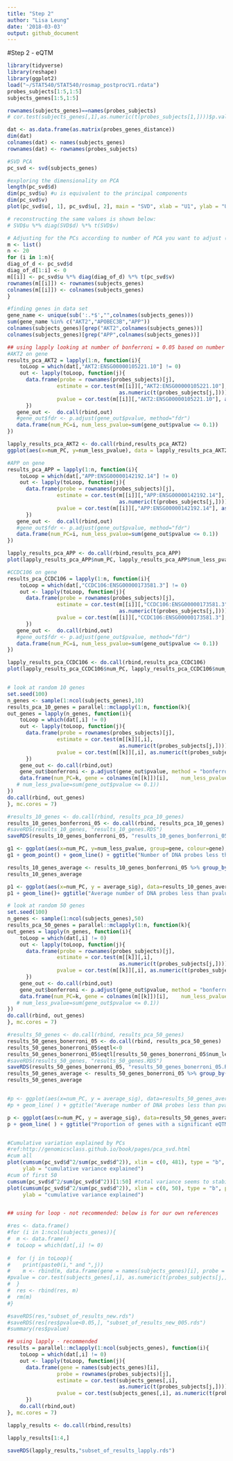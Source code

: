 ```yaml
---
title: "Step 2"
author: "Lisa Leung"
date: '2018-03-03'
output: github_document
---
```

#Step 2 - eQTM

```r
library(tidyverse)
library(reshape)
library(ggplot2)
load("~/STAT540/STAT540/rosmap_postprocV1.rdata")
probes_subjects[1:5,1:5]
subjects_genes[1:5,1:5]

rownames(subjects_genes)==names(probes_subjects)
# cor.test(subjects_genes[,1],as.numeric(t(probes_subjects[1,])))$p.value

dat <- as.data.frame(as.matrix(probes_genes_distance))
dim(dat)
colnames(dat) <- names(subjects_genes)
rownames(dat) <- rownames(probes_subjects)

#SVD PCA
pc_svd <- svd(subjects_genes)

#exploring the dimensionality on PCA
length(pc_svd$d)
dim(pc_svd$u) #u is equivalent to the principal components
dim(pc_svd$v) 
plot(pc_svd$u[, 1], pc_svd$u[, 2], main = "SVD", xlab = "U1", ylab = "U2") #plot the first two PCs

# reconstructing the same values is shown below:
# SVD$u %*% diag(SVD$d) %*% t(SVD$v)

# Adjusting for the PCs according to number of PCA you want to adjust (right now it's first 5 pca)
m <- list()
n <- 20
for (i in 1:n){
diag_of_d <- pc_svd$d
diag_of_d[1:i] <- 0
m[[i]] <- pc_svd$u %*% diag(diag_of_d) %*% t(pc_svd$v)
rownames(m[[i]]) <- rownames(subjects_genes)
colnames(m[[i]]) <- colnames(subjects_genes)
}

#finding genes in data set
gene_name <- unique(sub(':.*$',"",colnames(subjects_genes)))
sum(gene_name %in% c("AKT2","APOBEC3B","APP"))
colnames(subjects_genes)[grep("AKT2",colnames(subjects_genes))]
colnames(subjects_genes)[grep("APP",colnames(subjects_genes))]

## using lapply looking at number of bonferroni = 0.05 based on number of PCA - recommended
#AKT2 on gene
results_pca_AKT2 = lapply(1:n, function(i){
    toLoop = which(dat[,"AKT2:ENSG00000105221.10"] != 0) 
    out <- lapply(toLoop, function(j){
      data.frame(probe = rownames(probes_subjects)[j], 
                estimate = cor.test(m[[i]][,"AKT2:ENSG00000105221.10"],
                                    as.numeric(t(probes_subjects[j,])))$estimate,
                pvalue = cor.test(m[[i]][,"AKT2:ENSG00000105221.10"], as.numeric(t(probes_subjects[j,])))$p.value)
      })
   gene_out <-  do.call(rbind,out)
   #gene_out$fdr <- p.adjust(gene_out$pvalue, method="fdr")
   data.frame(num_PC=i, num_less_pvalue=sum(gene_out$pvalue <= 0.1))
})

lapply_results_pca_AKT2 <- do.call(rbind,results_pca_AKT2)
ggplot(aes(x=num_PC, y=num_less_pvalue), data = lapply_results_pca_AKT2) + geom_point() + geom_line( ) + ggtitle("Number of DNA probes less than pvalue = 0.1 on number of PCs for AKT2") + xlab("Number of PCs") + ylab("Number of significant DNA probes for alpha at 0.1")

#APP on gene
results_pca_APP = lapply(1:n, function(i){
    toLoop = which(dat[,"APP:ENSG00000142192.14"] != 0) 
    out <- lapply(toLoop, function(j){
      data.frame(probe = rownames(probes_subjects)[j], 
                estimate = cor.test(m[[i]][,"APP:ENSG00000142192.14"],
                                    as.numeric(t(probes_subjects[j,])))$estimate,
                pvalue = cor.test(m[[i]][,"APP:ENSG00000142192.14"], as.numeric(t(probes_subjects[j,])))$p.value)
      })
   gene_out <-  do.call(rbind,out)
   #gene_out$fdr <- p.adjust(gene_out$pvalue, method="fdr")
   data.frame(num_PC=i, num_less_pvalue=sum(gene_out$pvalue <= 0.1))
})

lapply_results_pca_APP <- do.call(rbind,results_pca_APP)
plot(lapply_results_pca_APP$num_PC, lapply_results_pca_APP$num_less_pvalue)

#CCDC106 on gene
results_pca_CCDC106 = lapply(1:n, function(i){
    toLoop = which(dat[,"CCDC106:ENSG00000173581.3"] != 0) 
    out <- lapply(toLoop, function(j){
      data.frame(probe = rownames(probes_subjects)[j], 
                estimate = cor.test(m[[i]][,"CCDC106:ENSG00000173581.3"],
                                    as.numeric(t(probes_subjects[j,])))$estimate,
                pvalue = cor.test(m[[i]][,"CCDC106:ENSG00000173581.3"], as.numeric(t(probes_subjects[j,])))$p.value)
      })
   gene_out <-  do.call(rbind,out)
   #gene_out$fdr <- p.adjust(gene_out$pvalue, method="fdr")
   data.frame(num_PC=i, num_less_pvalue=sum(gene_out$pvalue <= 0.1))
})

lapply_results_pca_CCDC106 <- do.call(rbind,results_pca_CCDC106)
plot(lapply_results_pca_CCDC106$num_PC, lapply_results_pca_CCDC106$num_less_pvalue)


# look at random 10 genes
set.seed(100)
n_genes <- sample(1:ncol(subjects_genes),10)
results_pca_10_genes = parallel::mclapply(1:n, function(k){
out_genes = lapply(n_genes, function(i){
    toLoop = which(dat[,i] != 0) 
    out <- lapply(toLoop, function(j){
      data.frame(probe = rownames(probes_subjects)[j], 
                estimate = cor.test(m[[k]][,i],
                                    as.numeric(t(probes_subjects[j,])))$estimate,
                pvalue = cor.test(m[[k]][,i], as.numeric(t(probes_subjects[j,])))$p.value)
      })
    gene_out <- do.call(rbind,out)
    gene_out$bonferroni <- p.adjust(gene_out$pvalue, method = "bonferroni")
    data.frame(num_PC=k, gene = colnames(m[[k]])[i],    num_less_pvalue=sum(gene_out$bonferroni <= 0.05))
   # num_less_pvalue=sum(gene_out$pvalue <= 0.1))
})
do.call(rbind, out_genes)
}, mc.cores = 7)

#results_10_genes <- do.call(rbind, results_pca_10_genes)
results_10_genes_bonferroni_05 <- do.call(rbind, results_pca_10_genes)
#saveRDS(results_10_genes, "results_10_genes.RDS")
saveRDS(results_10_genes_bonferroni_05, "results_10_genes_bonferroni_05.RDS")

g1 <- ggplot(aes(x=num_PC, y=num_less_pvalue, group=gene, colour=gene), data = results_10_genes)
g1 + geom_point() + geom_line() + ggtitle("Number of DNA probes less than pvalue = 0.1 on number of PCs adjusted by gene") + xlab("Number of PCs") + ylab("Number of significant DNA probes for alpha at 0.1")

results_10_genes_average <- results_10_genes_bonferroni_05 %>% group_by(num_PC) %>% summarise(average_sig = mean(num_less_pvalue))
results_10_genes_average

p1 <- ggplot(aes(x=num_PC, y = average_sig), data=results_10_genes_average)
p1 + geom_line()+ ggtitle("Average number of DNA probes less than pvalue = 0.1 on number of PCs for 10 genes") + xlab("Number of PCs") + ylab("Number of significant DNA probes for alpha at 0.1")

# look at random 50 genes
set.seed(100)
n_genes <- sample(1:ncol(subjects_genes),50)
results_pca_50_genes = parallel::mclapply(1:n, function(k){
out_genes = lapply(n_genes, function(i){
    toLoop = which(dat[,i] != 0) 
    out <- lapply(toLoop, function(j){
      data.frame(probe = rownames(probes_subjects)[j], 
                estimate = cor.test(m[[k]][,i],
                                    as.numeric(t(probes_subjects[j,])))$estimate,
                pvalue = cor.test(m[[k]][,i], as.numeric(t(probes_subjects[j,])))$p.value)
      })
    gene_out <- do.call(rbind,out)
    gene_out$bonferroni <- p.adjust(gene_out$pvalue, method = "bonferroni")
    data.frame(num_PC=k, gene = colnames(m[[k]])[i],    num_less_pvalue=sum(gene_out$bonferroni <= 0.05))
   # num_less_pvalue=sum(gene_out$pvalue <= 0.1))
})
do.call(rbind, out_genes)
}, mc.cores = 7)

#results_50_genes <- do.call(rbind, results_pca_50_genes)
results_50_genes_bonerroni_05 <- do.call(rbind, results_pca_50_genes)
results_50_genes_bonerroni_05$eqtl<-0
results_50_genes_bonerroni_05$eqtl[results_50_genes_bonerroni_05$num_less_pvalue>0] <- 1
#saveRDS(results_50_genes, "results_50_genes.RDS")
saveRDS(results_50_genes_bonerroni_05, "results_50_genes_bonerroni_05.RDS")
results_50_genes_average <- results_50_genes_bonerroni_05 %>% group_by(num_PC) %>% summarise(average_sig = mean(eqtl))
results_50_genes_average


#p <- ggplot(aes(x=num_PC, y = average_sig), data=results_50_genes_average)
#p + geom_line( ) + ggtitle("Average number of DNA probes less than pvalue = 0.1 on #number of PCs for 50 genes") + xlab("Number of PCs") + ylab("Number of significant #DNA probes for alpha at 0.1")

p <- ggplot(aes(x=num_PC, y = average_sig), data=results_50_genes_average)
p + geom_line( ) + ggtitle("Proportion of genes with a significant eQTM for 50 genes") + xlab("Number of PCs") + ylab("Proportion of genes")


#Cumulative variation explained by PCs
#ref:http://genomicsclass.github.io/book/pages/pca_svd.html
#cum all
plot(cumsum(pc_svd$d^2/sum(pc_svd$d^2)), xlim = c(0, 481), type = "b", pch = 16, xlab = "principal components", 
     ylab = "cumulative variance explained")
#cum of first 50
cumsum(pc_svd$d^2/sum(pc_svd$d^2))[1:50] #total variance seems to stabilize at 47th pc with 78% of variation explained
plot(cumsum(pc_svd$d^2/sum(pc_svd$d^2)), xlim = c(0, 50), type = "b", pch = 16, xlab = "principal components", 
     ylab = "cumulative variance explained")


## using for loop - not recommended: below is for our own references 

#res <- data.frame()
#for (i in 1:ncol(subjects_genes)){
#  m <- data.frame()
#  toLoop = which(dat[,i] != 0) 
  
#  for (j in toLoop){
#    print(paste0(i," and ",j))
#    m <- rbind(m, data.frame(gene = names(subjects_genes)[i], probe = rownames(probes_subjects)[j], estimate = #cor.test(subjects_genes[,i], as.numeric(t(probes_subjects[j,])))$estimate,
#pvalue = cor.test(subjects_genes[,i], as.numeric(t(probes_subjects[j,])))$p.value))
#  }
#  res <- rbind(res, m)
#  rm(m)
#}

#saveRDS(res,"subset_of_results_new.rds")
#saveRDS(res[res$pvalue<0.05,], "subset_of_results_new_005.rds")
#summary(res$pvalue)

## using lapply - recommended
results = parallel::mclapply(1:ncol(subjects_genes), function(i){
    toLoop = which(dat[,i] != 0) 
    out <- lapply(toLoop, function(j){
      data.frame(gene = names(subjects_genes)[i],
                probe = rownames(probes_subjects)[j], 
                estimate = cor.test(subjects_genes[,i],
                                    as.numeric(t(probes_subjects[j,])))$estimate,
                pvalue = cor.test(subjects_genes[,i], as.numeric(t(probes_subjects[j,])))$p.value)
      })
    do.call(rbind,out)
}, mc.cores = 7)

lapply_results <- do.call(rbind,results)

lapply_results[1:4,]

saveRDS(lapply_results,"subset_of_results_lapply.rds")
```
